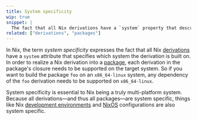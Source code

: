 ```yaml
---
title: System specificity
wip: true
snippet: |
  The fact that all Nix derivations have a `system` property that describes which architecture the package is built on
related: ["derivations", "packages"]
---
```


In Nix, the term _system specificity_ expresses the fact that all Nix [derivations] have a `system` attribute that specifies which system the derivation is built on.
In order to realize a Nix derivation into a [package], each derivation in the package's closure needs to be supported on the target system.
So if you want to build the package `foo` on an `x86_64-linux` system, any dependency of the `foo` derivation needs to be supported on `x86_64-linux`.

System specificity is essential to Nix being a truly multi-platform system.
Because all derivations&mdash;and thus all packages&mdash;are system specific, things like Nix [development environments][env] and [NixOS] configurations are also system specific.

[derivations]: /concepts/derivations
[env]: /concepts/dev-env
[nixos]: /concepts/nixos
[package]: /concepts/packages
